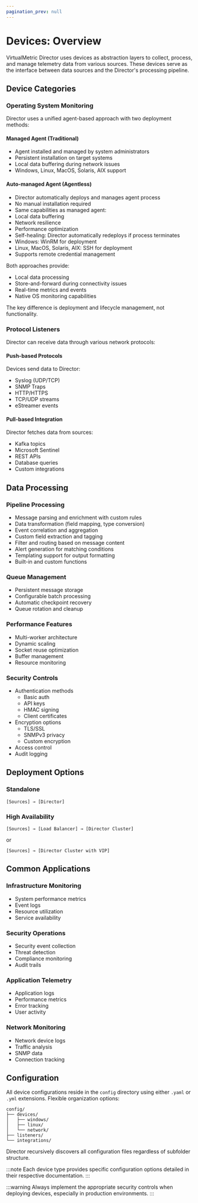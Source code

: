 ```yaml
---
pagination_prev: null
---
```


# Devices: Overview

VirtualMetric Director uses devices as abstraction layers to collect, process, and manage telemetry data from various sources. These devices serve as the interface between data sources and the Director's processing pipeline.

## Device Categories

### Operating System Monitoring

Director uses a unified agent-based approach with two deployment methods:

#### Managed Agent (Traditional)

- Agent installed and managed by system administrators
- Persistent installation on target systems
- Local data buffering during network issues
- Windows, Linux, MacOS, Solaris, AIX support

#### Auto-managed Agent (Agentless)

- Director automatically deploys and manages agent process
- No manual installation required
- Same capabilities as managed agent:
 - Local data buffering
 - Network resilience
 - Performance optimization
- Self-healing: Director automatically redeploys if process terminates
- Windows: WinRM for deployment
- Linux, MacOS, Solaris, AIX: SSH for deployment
- Supports remote credential management

Both approaches provide:

- Local data processing
- Store-and-forward during connectivity issues
- Real-time metrics and events
- Native OS monitoring capabilities

The key difference is deployment and lifecycle management, not functionality.

### Protocol Listeners

Director can receive data through various network protocols:

#### Push-based Protocols

Devices send data to Director:

- Syslog (UDP/TCP)
- SNMP Traps
- HTTP/HTTPS
- TCP/UDP streams
- eStreamer events

#### Pull-based Integration

Director fetches data from sources:

- Kafka topics
- Microsoft Sentinel
- REST APIs
- Database queries
- Custom integrations

## Data Processing

### Pipeline Processing

- Message parsing and enrichment with custom rules
- Data transformation (field mapping, type conversion)
- Event correlation and aggregation
- Custom field extraction and tagging
- Filter and routing based on message content
- Alert generation for matching conditions
- Templating support for output formatting
- Built-in and custom functions

### Queue Management

- Persistent message storage
- Configurable batch processing
- Automatic checkpoint recovery
- Queue rotation and cleanup

### Performance Features

- Multi-worker architecture
- Dynamic scaling
- Socket reuse optimization
- Buffer management
- Resource monitoring

### Security Controls

- Authentication methods
  - Basic auth
  - API keys
  - HMAC signing
  - Client certificates
- Encryption options
  - TLS/SSL
  - SNMPv3 privacy
  - Custom encryption
- Access control
- Audit logging

## Deployment Options

### Standalone
```
[Sources] → [Director]
```

### High Availability
```
[Sources] → [Load Balancer] → [Director Cluster]
```

or

```
[Sources] → [Director Cluster with VIP]
```

## Common Applications

### Infrastructure Monitoring

- System performance metrics
- Event logs
- Resource utilization
- Service availability

### Security Operations

- Security event collection
- Threat detection
- Compliance monitoring
- Audit trails

### Application Telemetry

- Application logs
- Performance metrics
- Error tracking
- User activity

### Network Monitoring

- Network device logs
- Traffic analysis
- SNMP data
- Connection tracking

## Configuration

All device configurations reside in the `config` directory using either `.yaml` or `.yml` extensions. Flexible organization options:

```
config/
├── devices/
│   ├── windows/
│   ├── linux/
│   └── network/
├── listeners/
└── integrations/
```

Director recursively discovers all configuration files regardless of subfolder structure.

:::note
Each device type provides specific configuration options detailed in their respective documentation.
:::

:::warning
Always implement the appropriate security controls when deploying devices, especially in production environments.
:::
